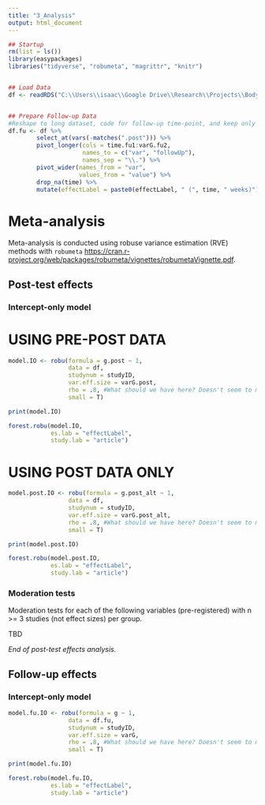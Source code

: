 ```yaml
---
title: "3_Analysis"
output: html_document
---
```


```r
## Startup
rm(list = ls())
library(easypackages)
libraries("tidyverse", "robumeta", "magrittr", "knitr")


## Load Data
df <- readRDS("C:\\Users\\isaac\\Google Drive\\Research\\Projects\\Body Dissatisfaction Meta-Analysis\\BD-depression-meta-analysis\\Data\\Data With Effect Sizes.rds")


## Prepare Follow-up Data
#Reshape to long dataset, code for follow-up time-point, and keep only follow-up outcomes
df.fu <- df %>%
        select_at(vars(-matches(".post"))) %>%
        pivot_longer(cols = time.fu1:varG.fu2,
                     names_to = c("var", "followUp"),
                     names_sep = "\\.") %>%
        pivot_wider(names_from = "var",
                    values_from = "value") %>%
        drop_na(time) %>%
        mutate(effectLabel = paste0(effectLabel, " (", time, " weeks)"))
```

# Meta-analysis

Meta-analysis is conducted using robuse variance estimation (RVE) methods with `robumeta` <https://cran.r-project.org/web/packages/robumeta/vignettes/robumetaVignette.pdf>.

## Post-test effects

### Intercept-only model

# USING PRE-POST DATA

```r
model.IO <- robu(formula = g.post ~ 1, 
                 data = df, 
                 studynum = studyID, 
                 var.eff.size = varG.post, 
                 rho = .8, #What should we have here? Doesn't seem to make a diff in output
                 small = T)

print(model.IO)
```

```r
forest.robu(model.IO,
            es.lab = "effectLabel",
            study.lab = "article")
```

# USING POST DATA ONLY

```r
model.post.IO <- robu(formula = g.post_alt ~ 1, 
                 data = df, 
                 studynum = studyID, 
                 var.eff.size = varG.post_alt, 
                 rho = .8, #What should we have here? Doesn't seem to make a diff in output
                 small = T)

print(model.post.IO)
```

```r
forest.robu(model.post.IO,
            es.lab = "effectLabel",
            study.lab = "article")
```

### Moderation tests

Moderation tests for each of the following variables (pre-registered) with n >= 3 studies (not effect sizes) per group.

TBD

_End of post-test effects analysis._

## Follow-up effects

### Intercept-only model

```r
model.fu.IO <- robu(formula = g ~ 1, 
                 data = df.fu, 
                 studynum = studyID, 
                 var.eff.size = varG, 
                 rho = .8, #What should we have here? Doesn't seem to make a diff in output
                 small = T)

print(model.fu.IO)
```

```r
forest.robu(model.fu.IO,
            es.lab = "effectLabel",
            study.lab = "article")
```
